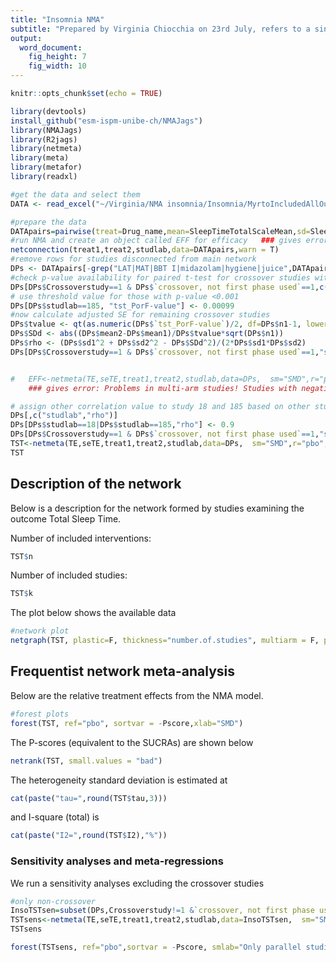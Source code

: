 ```yaml
---
title: "Insomnia NMA"
subtitle: "Prepared by Virginia Chiocchia on 23rd July, refers to a single outcome analysis (Total Sleep Time) in a frequentist setting"
output: 
  word_document: 
    fig_height: 7
    fig_width: 10
---
```


```r
knitr::opts_chunk$set(echo = TRUE)
```
<!-- Make sure you have the needed libraries from R-Cran and Github: -->
<!-- devtools -->
<!-- NMAJags -->
<!-- R2jags -->
<!-- netmeta -->
<!-- meta -->
<!-- metafor -->
<!-- readxl -->


```r
library(devtools)
install_github("esm-ispm-unibe-ch/NMAJags")
library(NMAJags)
library(R2jags)
library(netmeta)
library(meta)
library(metafor)
library(readxl)
```


```r
#get the data and select them
DATA <- read_excel("~/Virginia/NMA insomnia/Insomnia/MyrtoIncludedAllOutcomesClean27.6dVirgiRenamedInterventions.xlsx", na = "NA")


```



```r
#prepare the data
DATApairs=pairwise(treat=Drug_name,mean=SleepTimeTotalScaleMean,sd=SleepTimeTotalScaleSD,n=SleepTimeTotalScaleParticipants, data=DATA, studlab = Final_ID_all, sm= "SMD")
#run NMA and create an object called EFF for efficacy   ### gives error because consists of 5 separate sub-networks so run netconnection first
netconnection(treat1,treat2,studlab,data=DATApairs,warn = T)
#remove rows for studies disconnected from main network
DPs <- DATApairs[-grep("LAT|MAT|BBT I|midazolam|hygiene|juice",DATApairs$treat1),]
#check p-value availability for paired t-test for crossover studies with both phases used
DPs[DPs$Crossoverstudy==1 & DPs$`crossover, not first phase used`==1,c("studlab","tst_PorF-value","tst_p=0, f=1")]
# use threshold value for those with p-value <0.001
DPs[DPs$studlab==185, "tst_PorF-value"] <- 0.00099
#now calculate adjusted SE for remaining crossover studies
DPs$tvalue <- qt(as.numeric(DPs$`tst_PorF-value`)/2, df=DPs$n1-1, lower.tail = F)
DPs$SDd <- abs((DPs$mean2-DPs$mean1)/DPs$tvalue*sqrt(DPs$n1))
DPs$rho <- (DPs$sd1^2 + DPs$sd2^2 - DPs$SDd^2)/(2*DPs$sd1*DPs$sd2)
DPs[DPs$Crossoverstudy==1 & DPs$`crossover, not first phase used`==1,"seTE"] <- sqrt((1/DPs$n1+(DPs$TE^2)/(2*DPs$n1))*(2-2*DPs$rho))[DPs$Crossoverstudy==1 & DPs$`crossover, not first phase used`==1] 


#   EFF<-netmeta(TE,seTE,treat1,treat2,studlab,data=DPs,  sm="SMD",r="pbo",comb.fixed =F, comb.random = T, tol.multiarm = 0.05, details.chkmultiarm = T)    
    ### gives error: Problems in multi-arm studies! Studies with negative treatment   arm variance: '18', '185'

# assign other correlation value to study 18 and 185 based on other studies
DPs[,c("studlab","rho")]
DPs[DPs$studlab==18|DPs$studlab==185,"rho"] <- 0.9
DPs[DPs$Crossoverstudy==1 & DPs$`crossover, not first phase used`==1,"seTE"] <- sqrt((1/DPs$n1+(DPs$TE^2)/(2*DPs$n1))*(2-2*DPs$rho))[DPs$Crossoverstudy==1 & DPs$`crossover, not first phase used`==1] 
TST<-netmeta(TE,seTE,treat1,treat2,studlab,data=DPs,  sm="SMD",r="pbo",comb.fixed =F, comb.random = T, tol.multiarm = 0.05)
TST

```
## Description of the network


Below is a description for the network formed by studies examining the outcome Total Sleep Time.

<!-- Below are the total number of participants in each of the included interventions -->
<!-- ```{r, echo=FALSE, message=FALSE, warning=FALSE} -->
<!-- #describe the data -->
<!-- tapply(DATAs$N_arm_total_stapf,DATAs$Drug_name,sum,na.rm=T) -->

<!-- ``` -->
Number of included interventions:
```r
TST$n
```
Number of included studies:
```r
TST$k
```



The plot below shows the available data

```r

#network plot
netgraph(TST, plastic=F, thickness="number.of.studies", multiarm = F, points=T, col=1)
```




## Frequentist network meta-analysis 

Below are the relative treatment effects from the NMA model. 

```r

#forest plots
forest(TST, ref="pbo", sortvar = -Pscore,xlab="SMD")
```


The P-scores (equivalent to the SUCRAs) are shown below
```r
netrank(TST, small.values = "bad")
```

The heterogeneity standard deviation is estimated at
```r
cat(paste("tau=",round(TST$tau,3)))
```
and I-square (total) is 
```r
cat(paste("I2=",round(TST$I2),"%"))
```



<!-- There is little/no/important evidence of inconsistency in the data. There are in total -->

<!-- ```{r echo=FALSE, message=FALSE, warning=FALSE} -->
<!-- split=netsplit(TST) -->
<!-- SIDEp=split$compare.random$p -->
<!-- SIDEp=SIDEp[!is.na(SIDEp)] -->
<!-- #proportion of inconsistent loops -->
<!-- cat(length(SIDEp)) -->
<!-- ``` -->

<!-- comparisons in the network, and there is inconsistency (according to SIDE p-value<0.10) in -->

<!-- ```{r, echo=F, message=FALSE, warning=FALSE} -->
<!-- cat(length(SIDEp[SIDEp<=0.1])) -->
<!-- ``` -->
<!-- loops which gives a % of inconsistent loops equal to -->
<!-- ```{r, echo=F, message=FALSE, warning=FALSE} -->
<!-- cat(paste(round((length(SIDEp[SIDEp<=0.1])/length(SIDEp))*100,1),"%")) -->
<!-- ``` -->



<!-- The p-value from the design-by-treatment test is -->

<!-- ```{r, echo=FALSE, message=FALSE, warning=FALSE} -->
<!-- a=decomp.design(TST) -->
<!-- print(round(a$Q.inc.random$pval,3)) -->
<!-- ``` -->


### Sensitivity analyses and meta-regressions

We run a sensitivity analyses excluding the crossover studies
```r

#only non-crossover
InsoTSTsen=subset(DPs,Crossoverstudy!=1 &`crossover, not first phase used`!=1)  ### can I just take a subset of the previous pairwise dataset? or do I need to do a subset of the original dataset and then do the pairwise again?
TSTsens<-netmeta(TE,seTE,treat1,treat2,studlab,data=InsoTSTsen,  sm="SMD",comb.fixed =F, comb.random = T)
TSTsens


```

```r

forest(TSTsens, ref="pbo",sortvar = -Pscore, smlab="Only parallel studies", fontsize=10)


```


